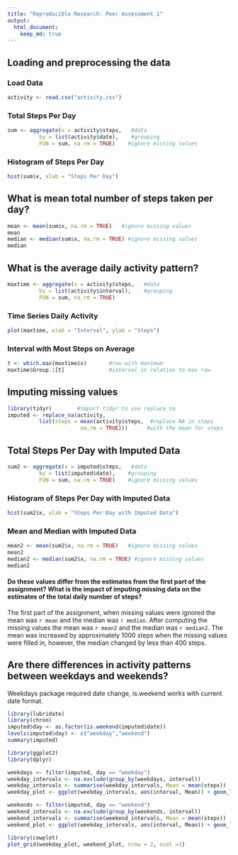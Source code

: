 ```yaml
---
title: "Reproducible Research: Peer Assessment 1"
output: 
  html_document:
    keep_md: true
---
```



## Loading and preprocessing the data
### Load Data
```r
activity <- read.csv("activity.csv")
```

### Total Steps Per Day 
```r
sum <- aggregate(x = activity$steps,   #data   
          by = list(activity$date),    #grouping          
          FUN = sum, na.rm = TRUE)    #ignore missing values
```

### Histogram of Steps Per Day 
```r
hist(sum$x, xlab = "Steps Per Day")
```


## What is mean total number of steps taken per day?
```r
mean <- mean(sum$x, na.rm = TRUE)   #ignore missing values
mean
median <- median(sum$x, na.rm = TRUE) #ignore missing values 
median
```

## What is the average daily activity pattern?
```r
maxtime <- aggregate(x = activity$steps,   #data   
          by = list(activity$interval),    #grouping          
          FUN = sum, na.rm = TRUE)
```
### Time Series Daily Activity 
```r
plot(maxtime, xlab = "Interval", ylab = "Steps")
```

### Interval with Most Steps on Average 
```r
t <- which.max(maxtime$x)       #row with maximum 
maxtime$Group.1[t]              #interval in relation to max row 
```


## Imputing missing values
```r
library(tidyr)        #import tidyr to use replace_na
imputed <- replace_na(activity, 
          list(steps = mean(activity$steps,  #replace NA in steps
                       na.rm = TRUE)))      #with the mean for steps
```

## Total Steps Per Day with Imputed Data
```r
sum2 <- aggregate(x = imputed$steps,   #data   
          by = list(imputed$date),    #grouping          
          FUN = sum, na.rm = TRUE)    #ignore missing values
```

### Histogram of Steps Per Day with Imputed Data
```r
hist(sum2$x, xlab = "Steps Per Day with Imputed Data")
```

### Mean and Median with Imputed Data 
```r
mean2 <- mean(sum2$x, na.rm = TRUE)   #ignore missing values
mean2
median2 <- median(sum2$x, na.rm = TRUE) #ignore missing values 
median2
```
#### Do these values differ from the estimates from the first part of the assignment? What is the impact of imputing missing data on the estimates of the total daily number of steps?

The first part of the assignment, when missing values were ignored the mean was `r mean` and the median was `r median`. After computing the missing values the mean was `r mean2` and the median was `r median2`.
The mean was increased by approximately 1000 steps when the missing values were filled in, however, the median changed by less than 400 steps.


## Are there differences in activity patterns between weekdays and weekends?
Weekdays package required date change, is.weekend works with current date format.
```r
library(lubridate)
library(chron)
imputed$day <- as.factor(is.weekend(imputed$date))
levels(imputed$day) <- c("weekday","weekend")
summary(imputed)
```

```r
library(ggplot2)
library(dplyr)

weekdays <- filter(imputed, day == "weekday")
weekday_intervals <- na.exclude(group_by(weekdays, interval))
weekday_intervals <- summarise(weekday_intervals, Mean = mean(steps))
weekday_plot <- ggplot(weekday_intervals, aes(interval, Mean)) + geom_line() + labs(x = "Interval", y = "Mean # of Steps", title = "Weekdays")

weekends <- filter(imputed, day == "weekend")
weekend_intervals <- na.exclude(group_by(weekends, interval))
weekend_intervals <- summarise(weekend_intervals, Mean = mean(steps))
weekend_plot <- ggplot(weekday_intervals, aes(interval, Mean)) + geom_line() + labs(x = "Interval", y = "Mean # of Steps", title = "Weekends")

library(cowplot)
plot_grid(weekday_plot, weekend_plot, nrow = 2, ncol =1)

```



